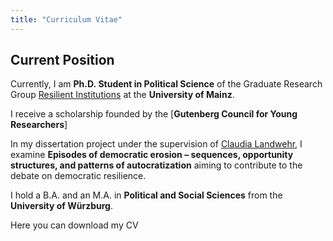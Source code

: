 ```yaml
---
title: "Curriculum Vitae"
---
```


::: {.callout-note icon="false"}
## Current Position

Currently, I am **Ph.D. Student in Political Science** of the Graduate Research Group [Resilient Institutions](https://resilient.institutions.uni-mainz.de/) at the **University of Mainz**.

I receive a scholarship founded by the [**Gutenberg Council for Young Researchers**]
:::

In my dissertation project under the supervision of [Claudia Landwehr](https://theorie.politik.uni-mainz.de/univ-prof-dr-claudia-landwehr/), I examine **Episodes of democratic erosion -- sequences, opportunity structures, and patterns of autocratization** aiming to contribute to the debate on democratic resilience. 

I hold a B.A. and an M.A. in **Political and Social Sciences** from the **University of Würzburg**.

::: {.callout-note icon="false"}
Here you can download my CV
:::
